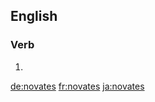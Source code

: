 {{also|novâtes}}
==English==

===Verb===
{{head|en|verb form}}

# {{en-third-person singular of|novate}}

[[de:novates]]
[[fr:novates]]
[[ja:novates]]
